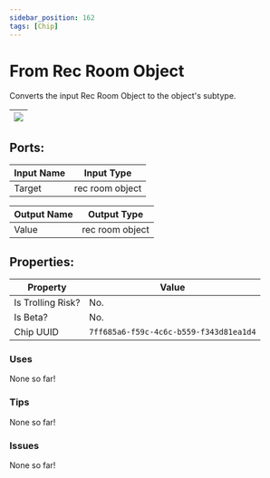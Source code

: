 ```yaml
---
sidebar_position: 162
tags: [Chip]
---
```


# From Rec Room Object


Converts the input Rec Room Object to the object's subtype.

| ![](https://images-ext-2.discordapp.net/external/MPmIaQzlEPmgGWlgi-WxBBXt0Bjv_zWPkg1y1f_sy3s/https/www.recroomcircuits.com/image/circuit/absolute-value?width=206&height=108) |
|-----|

## Ports:

| Input Name | Input Type |
|-----------|-----------|
| Target | rec room object |

| Output Name | Output Type |
|-----------|-----------|
| Value | rec room object |

## Properties:

| Property  | Value |
|-------------------|-----------|
| Is Trolling Risk? | No. |
| Is Beta? | No. |
| Chip UUID | `7ff685a6-f59c-4c6c-b559-f343d81ea1d4` |

### Uses

None so far!

### Tips

None so far!

### Issues

None so far!
